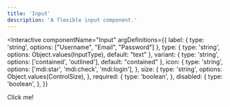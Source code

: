 ```yaml
---
title: 'Input'
description: 'A flexible input component.'
---
```



<Interactive
  componentName="Input"
  argDefinitions={{
    label: {
      type: 'string',
      options: ["Username", "Email", "Password"]
    },
    type: {
      type: 'string',
      options: Object.values(InputType),
      default: "text"
    },
    variant: {
      type: 'string',
      options: ['contained', 'outlined'],
      default: "contained"
    },
    icon: {
      type: 'string',
      options: ['mdi:star', 'mdi:check', 'mdi:login'],
    },
    size: {
      type: 'string',
      options: Object.values(ControlSize),
    },
    required: {
      type: 'boolean',
    },
    disabled: {
      type: 'boolean',
    },
  }}
>
  Click me!
</Interactive>

<TypeDoc />
